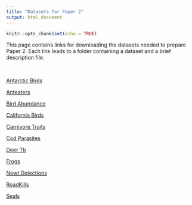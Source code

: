 ```yaml
---
title: "Datasets for Paper 2"
output: html_document
---
```

  
  ```r
knitr::opts_chunk$set(echo = TRUE)
```

This page contains links for downloading the datasets needed to prepare Paper 2. Each link leads to a folder containing a dataset and a brief description file.

</br>


<a href="Paper_2_Datasets/Antarctic_Birds.zip" >Antarctic Birds</a>

<a href="Paper_2_Datasets/Anteaters.zip" >Anteaters</a>

<a href="Paper_2_Datasets/Bird_Abundance.zip" >Bird Abundance</a>

<a href="Paper_2_Datasets/California_Birds.zip" >California Birds</a>

<a href="Paper_2_Datasets/Carnivore_Traits.zip" >Carnivore Traits</a>

<a href="Paper_2_Datasets/Cod_Parasites.zip" >Cod Parasites</a>

<a href="Paper_2_Datasets/Deer_Tb.zip" >Deer Tb</a>

<a href="Paper_2_Datasets/Frogs.zip" >Frogs</a>

<a href="Paper_2_Datasets/Newt_Detections.zip" >Newt Detections</a>

<a href="Paper_2_Datasets/RoadKills.zip" >RoadKills</a>

<a href="Paper_2_Datasets/Seals.zip" >Seals</a>


